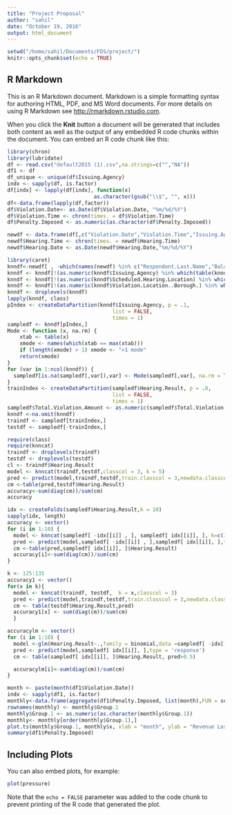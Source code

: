```yaml
---
title: "Project Proposal"
author: "sahil"
date: "October 19, 2016"
output: html_document
---
```


```r
setwd("/home/sahil/Documents/FDS/project/")
knitr::opts_chunk$set(echo = TRUE)
```

## R Markdown

This is an R Markdown document. Markdown is a simple formatting syntax for authoring HTML, PDF, and MS Word documents. For more details on using R Markdown see <http://rmarkdown.rstudio.com>.

When you click the **Knit** button a document will be generated that includes both content as well as the output of any embedded R code chunks within the document. You can embed an R code chunk like this:

```r
library(chron)
library(lubridate)
df <- read.csv("default2015 (1).csv",na.strings=c("","NA"))
df1 <- df
df_unique <- unique(df$Issuing.Agency)
indx <- sapply(df, is.factor) 
df[indx] <- lapply(df[indx], function(x) 
                            as.character(gsub("\\$", "", x)))
df<-data.frame(lapply(df,factor))
df$Violation.Date<- as.Date(df$Violation.Date, "%m/%d/%Y")
df$Violation.Time <- chron(times. = df$Violation.Time)
df$Penalty.Imposed <- as.numeric(as.character(df$Penalty.Imposed))

newdf <- data.frame(df[,c("Violation.Date","Violation.Time","Issuing.Agency","Respondent.Last.Name","Violation.Location..Borough.","Violation.Location..Zip.Code.", "Hearing.Result", "Balance.Due","Hearing.Date","Violation.Details","Paid.Amount", "Charge..1..Code.Description", "Total.Violation.Amount", "Scheduled.Hearing.Location", "Hearing.Time", "Compliance.Status","Hearing.Date" )])
newdf$Hearing.Time <- chron(times. = newdf$Hearing.Time)
newdf$Hearing.Date <- as.Date(newdf$Hearing.Date,"%m/%d/%Y")
```
```r
library(caret)
knndf<-newdf[ , -which(names(newdf) %in% c("Respondent.Last.Name","Balance.Due","Violation.Date", "Violation.Time", "Violation.Details","Paid.Amount","Charge..1..Code.Description", "Compliance.Status","Hearing.Date.1","Violation.Location..Zip.Code.","Hearing.Date","Penalty.Imposed"))]
knndf <- knndf[!(as.numeric(knndf$Issuing.Agency) %in% which(table(knndf$Issuing.Agency)<500)),]
knndf <- knndf[!(as.numeric(knndf$Scheduled.Hearing.Location) %in% which(table(knndf$Scheduled.Hearing.Location)<10)),]
knndf <- knndf[!(as.numeric(knndf$Violation.Location..Borough.) %in% which(table(knndf$Violation.Location..Borough.)<150)),]
knndf <- droplevels(knndf)
lapply(knndf, class)
pIndex <- createDataPartition(knndf$Issuing.Agency, p = .1,
                                  list = FALSE,
                                  times = 1)
sampledf <- knndf[pIndex,]
Mode <- function (x, na.rm) {
    xtab <- table(x)
    xmode <- names(which(xtab == max(xtab)))
    if (length(xmode) > 1) xmode <- ">1 mode"
    return(xmode)
}
for (var in 1:ncol(knndf)) {
  sampledf[is.na(sampledf[,var]),var] <- Mode(sampledf[,var], na.rm = TRUE)
}
trainIndex <- createDataPartition(sampledf$Hearing.Result, p = .8,
                                  list = FALSE,
                                  times = 1)
sampledf$Total.Violation.Amount <- as.numeric(sampledf$Total.Violation.Amount)
knndf <-na.omit(knndf)
traindf <- sampledf[trainIndex,]
testdf <- sampledf[-trainIndex,]
```

```r
require(class)
require(knncat)
traindf <- droplevels(traindf)
testdf <- droplevels(testdf)
cl <- traindf$Hearing.Result
model <- knncat(traindf,testdf,classcol = 3, k = 5)
pred <- predict(model,traindf,testdf,train.classcol = 3,newdata.classcol = 3)
cm <-table(pred,testdf$Hearing.Result)
accuracy<-sum(diag(cm))/sum(cm)
accuracy
```


```r
idx <- createFolds(sampledf$Hearing.Result,k = 10)
sapply(idx, length)
accuracy <- vector()
for (i in 1:10) {
  model <- knncat(sampledf[ -idx[[i]] , ], sampledf[ idx[[i]], ], k=c(1,3,5,7,9,11,13,15,19),classcol = 3)
  pred <- predict(model,sampledf[ -idx[[i]] , ],sampledf[ idx[[i]], ],train.classcol = 3,newdata.classcol = 3)
  cm <-table(pred,sampledf[ idx[[i]], ]$Hearing.Result)
  accuracy[i]<-sum(diag(cm))/sum(cm)
}
```

```r
k <- 125:135
accuracy1 <- vector()
for(x in k){
  model <- knncat(traindf, testdf,  k = x,classcol = 3)
  pred <- predict(model,traindf,testdf,train.classcol = 3,newdata.classcol = 3)
  cm <- table(testdf$Hearing.Result,pred)
  accuracy1[x] <- sum(diag(cm))/sum(cm)
  }
```


```r
accuracylm <- vector()
for (i in 1:10) {
  model <-glm(Hearing.Result~.,family = binomial,data =sampledf[ -idx[[i]] , ] )
  pred <- predict(model,sampledf[ idx[[i]], ],type = 'response')
  cm <- table(sampledf[ idx[[i]], ]$Hearing.Result, pred>0.5)

  accuracylm[i]<-sum(diag(cm))/sum(cm)
}

```

```r
month <- paste(month(df1$Violation.Date))
indx <- sapply(df1, is.factor) 
monthly<-data.frame(aggregate(df1$Penalty.Imposed, list(month),FUN = sum, na.rm = T))
rownames(monthly) <- monthly$Group.1
monthly$Group.1 <- as.numeric(as.character(monthly$Group.1))
monthly<- monthly[order(monthly$Group.1),]
plot.ts(monthly$Group.1, monthly$x, xlab = "month", ylab = "Revenue Lost (in Dollars)", main = "Revenue Lost in Defaulted Penalties")
summary(df1$Penalty.Imposed)
```
## Including Plots

You can also embed plots, for example:

```r
plot(pressure)
```

Note that the `echo = FALSE` parameter was added to the code chunk to prevent printing of the R code that generated the plot.
